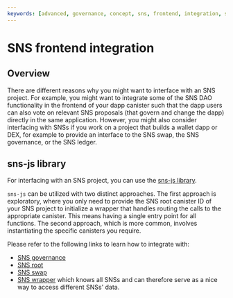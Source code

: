 ```yaml
---
keywords: [advanced, governance, concept, sns, frontend, integration, sns-js]
---
```


# SNS frontend integration

## Overview
There are different reasons why you might want to interface with an SNS project.
For example, you might want to integrate some of the SNS DAO functionality in the frontend of your dapp canister such that the dapp users can also vote on relevant SNS proposals (that govern and change the dapp) directly in the same application.
However, you might also consider interfacing with SNSs if you work on a project that builds a wallet dapp or DEX, for example to provide an interface to the SNS swap, the SNS governance, or the SNS ledger. 

## sns-js library
For interfacing with an SNS project, you can use the [sns-js library](https://github.com/dfinity/ic-js/blob/main/packages/sns/README.md).

`sns-js` can be utilized with two distinct approaches. 
The first approach is exploratory, where you only need to provide the SNS root canister ID of your SNS project to initialize a wrapper that handles routing the calls to the appropriate canister. This means having a single entry point for all functions.
The second approach, which is more common, involves instantiating the specific canisters you require.

Please refer to the following links to learn how to integrate with: 
* [SNS governance](https://github.com/dfinity/ic-js/blob/main/packages/sns/README.md#factory-snsgovernancecanister)
* [SNS root](https://github.com/dfinity/ic-js/blob/main/packages/sns/README.md#factory-snsrootcanister)
* [SNS swap](https://github.com/dfinity/ic-js/blob/main/packages/sns/README.md#factory-snsswapcanister)
* [SNS wrapper](https://github.com/dfinity/ic-js/blob/main/packages/sns/README.md#factory-snswrapper) which knows all SNSs and can therefore serve as a nice way to access different SNSs' data.